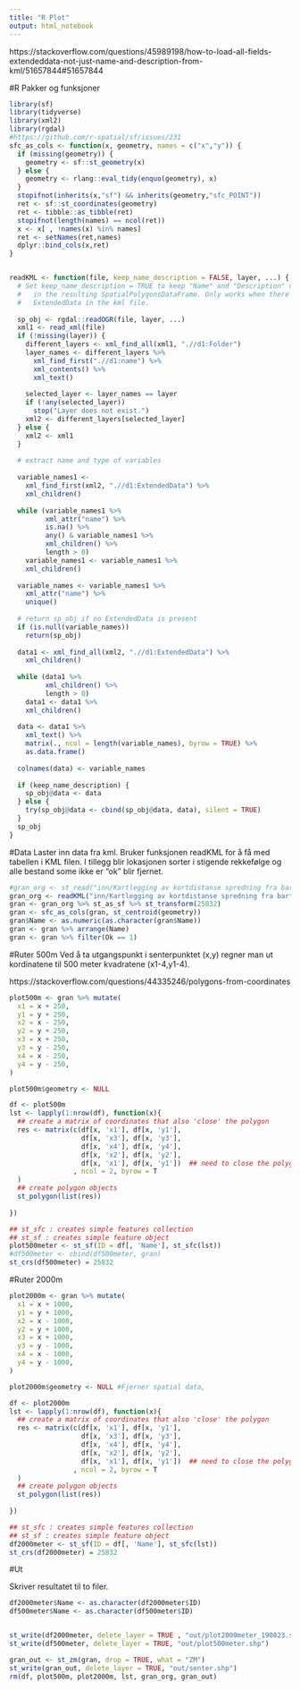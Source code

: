 ---
title: "R Plot"
output: html_notebook
---

https://stackoverflow.com/questions/45989198/how-to-load-all-fields-extendeddata-not-just-name-and-description-from-kml/51657844#51657844

#R Pakker og funksjoner


```{r setup}
library(sf)
library(tidyverse)
library(xml2)
library(rgdal)
#https://github.com/r-spatial/sf/issues/231
sfc_as_cols <- function(x, geometry, names = c("x","y")) {
  if (missing(geometry)) {
    geometry <- sf::st_geometry(x)
  } else {
    geometry <- rlang::eval_tidy(enquo(geometry), x)
  }
  stopifnot(inherits(x,"sf") && inherits(geometry,"sfc_POINT"))
  ret <- sf::st_coordinates(geometry)
  ret <- tibble::as_tibble(ret)
  stopifnot(length(names) == ncol(ret))
  x <- x[ , !names(x) %in% names]
  ret <- setNames(ret,names)
  dplyr::bind_cols(x,ret)
}


readKML <- function(file, keep_name_description = FALSE, layer, ...) {
  # Set keep_name_description = TRUE to keep "Name" and "Description" columns
  #   in the resulting SpatialPolygonsDataFrame. Only works when there is
  #   ExtendedData in the kml file.
  
  sp_obj <- rgdal::readOGR(file, layer, ...)
  xml1 <- read_xml(file)
  if (!missing(layer)) {
    different_layers <- xml_find_all(xml1, ".//d1:Folder")
    layer_names <- different_layers %>%
      xml_find_first(".//d1:name") %>%
      xml_contents() %>%
      xml_text()
    
    selected_layer <- layer_names == layer
    if (!any(selected_layer))
      stop("Layer does not exist.")
    xml2 <- different_layers[selected_layer]
  } else {
    xml2 <- xml1
  }
  
  # extract name and type of variables
  
  variable_names1 <-
    xml_find_first(xml2, ".//d1:ExtendedData") %>%
    xml_children()
  
  while (variable_names1 %>%
         xml_attr("name") %>%
         is.na() %>%
         any() & variable_names1 %>%
         xml_children() %>%
         length > 0)
    variable_names1 <- variable_names1 %>%
    xml_children()
  
  variable_names <- variable_names1 %>%
    xml_attr("name") %>%
    unique()
  
  # return sp_obj if no ExtendedData is present
  if (is.null(variable_names))
    return(sp_obj)
  
  data1 <- xml_find_all(xml2, ".//d1:ExtendedData") %>%
    xml_children()
  
  while (data1 %>%
         xml_children() %>%
         length > 0)
    data1 <- data1 %>%
    xml_children()
  
  data <- data1 %>%
    xml_text() %>%
    matrix(., ncol = length(variable_names), byrow = TRUE) %>%
    as.data.frame()
  
  colnames(data) <- variable_names
  
  if (keep_name_description) {
    sp_obj@data <- data
  } else {
    try(sp_obj@data <- cbind(sp_obj@data, data), silent = TRUE)
  }
  sp_obj
}

```


#Data
Laster inn data fra kml. Bruker funksjonen readKML for å få med tabellen i KML filen. I tillegg blir lokasjonen sorter i stigende rekkefølge og alle bestand some ikke er "ok" blir fjernet. 

```{r load}
#gran_org <- st_read("inn/Kartlegging av kortdistanse spredning fra bartrær.kml")
gran_org <- readKML("inn/Kartlegging av kortdistanse spredning fra bartrær.kml")
gran <- gran_org %>% st_as_sf %>% st_transform(25832)
gran <- sfc_as_cols(gran, st_centroid(geometry))
gran$Name <- as.numeric(as.character(gran$Name))
gran <- gran %>% arrange(Name)
gran <- gran %>% filter(Ok == 1)


```

#Ruter 500m
Ved å ta utgangspunkt i senterpunktet (x,y) regner man ut kordinatene til 500 meter kvadratene (x1-4,y1-4).  


https://stackoverflow.com/questions/44335246/polygons-from-coordinates
```{r 500meter}
plot500m <- gran %>% mutate(
  x1 = x + 250,
  y1 = y + 250,
  x2 = x - 250,
  y2 = y + 250,
  x3 = x + 250,
  y3 = y - 250,
  x4 = x - 250,
  y4 = y - 250,
)

plot500m$geometry <- NULL

df <- plot500m
lst <- lapply(1:nrow(df), function(x){
  ## create a matrix of coordinates that also 'close' the polygon
  res <- matrix(c(df[x, 'x1'], df[x, 'y1'],
                  df[x, 'x3'], df[x, 'y3'],
                  df[x, 'x4'], df[x, 'y4'],
                  df[x, 'x2'], df[x, 'y2'],
                  df[x, 'x1'], df[x, 'y1'])  ## need to close the polygon
                , ncol = 2, byrow = T
  )
  ## create polygon objects
  st_polygon(list(res))
  
})

## st_sfc : creates simple features collection
## st_sf : creates simple feature object
plot500meter <- st_sf(ID = df[, 'Name'], st_sfc(lst))
#df500meter <- cbind(df500meter, gran)
st_crs(df500meter) = 25832
```
#Ruter 2000m


```{r 2000meter}
plot2000m <- gran %>% mutate(
  x1 = x + 1000,
  y1 = y + 1000,
  x2 = x - 1000,
  y2 = y + 1000,
  x3 = x + 1000,
  y3 = y - 1000,
  x4 = x - 1000,
  y4 = y - 1000,
)

plot2000m$geometry <- NULL #Fjerner spatial data,

df <- plot2000m
lst <- lapply(1:nrow(df), function(x){
  ## create a matrix of coordinates that also 'close' the polygon
  res <- matrix(c(df[x, 'x1'], df[x, 'y1'],
                  df[x, 'x3'], df[x, 'y3'],
                  df[x, 'x4'], df[x, 'y4'],
                  df[x, 'x2'], df[x, 'y2'],
                  df[x, 'x1'], df[x, 'y1'])  ## need to close the polygon
                , ncol = 2, byrow = T
  )
  ## create polygon objects
  st_polygon(list(res))
  
})

## st_sfc : creates simple features collection
## st_sf : creates simple feature object
df2000meter <- st_sf(ID = df[, 'Name'], st_sfc(lst))
st_crs(df2000meter) = 25832
```

#Ut

Skriver resultatet til to filer.

```{r out}
df2000meter$Name <- as.character(df2000meter$ID)
df500meter$Name <- as.character(df500meter$ID)


st_write(df2000meter, delete_layer = TRUE , "out/plot2000meter_190823.shp")
st_write(df500meter, delete_layer = TRUE, "out/plot500meter.shp")

gran_out <- st_zm(gran, drop = TRUE, what = "ZM")
st_write(gran_out, delete_layer = TRUE, "out/senter.shp")
rm(df, plot500m, plot2000m, lst, gran_org, gran_out)


```



